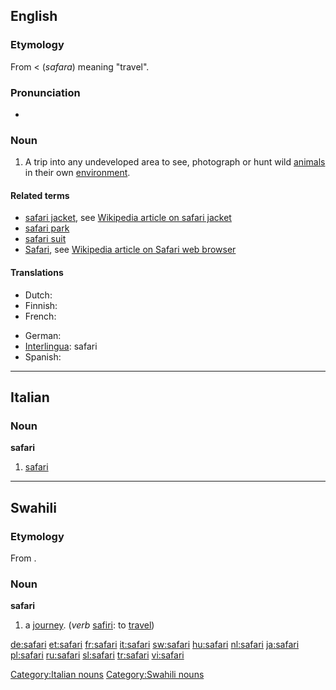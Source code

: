 ==English==

===Etymology===
From {{etyl|sw}} {{term|safari|lang=sw}} < {{etyl|ar}} {{Arab|[[سفر]]}} (''safara'') meaning "travel".

===Pronunciation===
* {{rhymes|ɑːri}}

===Noun===
{{en-noun}}

# A trip into any undeveloped area to see, photograph or hunt wild [[animal]]s in their own [[environment]].

====Related terms====
* [[safari jacket]], see [[w:Safari jacket|Wikipedia article on safari jacket]]
* [[safari park]]
* [[safari suit]]
* [[Safari]], see [[w:Safari (web browser)|Wikipedia article on Safari web browser]]

====Translations====
{{trans-top|a trip into any undeveloped area}}
* Dutch: {{t+|nl|safari}}
* Finnish: {{t-|fi|safari}}
* French: {{t+|fr|safari|m}}
{{trans-mid}}
* German: {{t-|de|Safari|f}}
* [[Interlingua]]: safari
* Spanish: {{t-|es|safari|m}}
{{trans-bottom}}

----
==Italian==

===Noun===
{{wikipedia|lang=it}}
'''safari''' {{m|inv}}

# [[#English|safari]]

[[Category:Italian nouns]]

----
==Swahili==

===Etymology===
From {{etyl|ar|sw}} {{Arab|[[سفر]]}}.

===Noun===
'''safari'''

# a [[journey]]. (''verb'' [[safiri]]: to [[travel]])

[[Category:Swahili nouns]]

[[de:safari]]
[[et:safari]]
[[fr:safari]]
[[it:safari]]
[[sw:safari]]
[[hu:safari]]
[[nl:safari]]
[[ja:safari]]
[[pl:safari]]
[[ru:safari]]
[[sl:safari]]
[[tr:safari]]
[[vi:safari]]